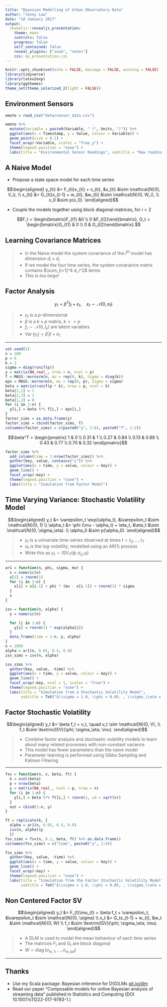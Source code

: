 ```yaml
---
title: "Bayesian Modelling of Urban Observatory Data"
author: "Jonny Law"
date: "10 January 2017"
output: 
  revealjs::revealjs_presentation:
    theme: moon
    controls: false
    progress: false
    self_contained: false
    reveal_plugins: ["zoom", "notes"]
    css: my_presentation.css
---
```


```r
knitr::opts_chunk$set(echo = FALSE, message = FALSE, warning = FALSE)
library(tidyverse)
library(latex2exp)
library(ggthemes)
theme_set(theme_solarized_2(light = FALSE))
```

## Environment Sensors

```r
emote = read_csv("data/sensor_data.csv")
```


```r
emote %>%
  mutate(Variable = paste0(Variable, " (", Units, ")")) %>%
  ggplot(aes(x = Timestamp, y = Value, colour = Variable)) +
  geom_point(size = 0.1) +
  facet_wrap(~Variable, scales = "free_y") +
  theme(legend.position = "none") +
  labs(title = "Environmental Sensor Readings", subtitle = "Raw readings of sensor data at emote_1108")
```

## A Naive Model

* Propose a state space model for each time series

$$\begin{aligned}
y_{ti} &= F_{ti}x_{ti} + v_{ti}, &v_{ti} &\sim \mathcal{N}(0, V_i), \\
x_{ti} &= G_{ti}x_{t-1} + w_{ti}, &w_{ti} &\sim \mathcal{N}(0, W_i), \\
x_0 &\sim p(x_0).
\end{aligned}$$

* Couple the models together using block diagonal matrices, for $i = 2$

$$F_t = \begin{bmatrix}F_{t1} &0 \\ 0 &F_{t2}\end{bmatrix}, G_t = \begin{bmatrix}G_{t1} & 0 \\ 0 & G_{t2}\end{bmatrix}.$$

## Learning Covariance Matrices

> - In the Naive model the system covariance of the $i^{\textrm{th}}$ model has dimension $d_i \times d_i$
> - If we model the four time series, the system covariance matrix contains $\sum_{i=1}^4 d_i^2$ terms
> - *This is too large!*

## Factor Analysis

$$y_t = \beta^T f_t + \varepsilon_t, \quad \varepsilon_t \sim \mathcal{N}(0, \sigma_t)$$

> - $y_t$ is a $p$-dimensional
> - $\beta$ is a $k \times p$ matrix, $k << p$
> - $f_t \sim \mathcal{N}(0, I_k)$ are latent variables
> - $\operatorname{Var}(y_t) = \beta^\prime\beta + \sigma_t$

----

```r
set.seed(1)
n = 100
p = 6
k = 2
sigma = diag(runif(p))
y = matrix(NA_real_, nrow = n, ncol = p)
f = MASS::mvrnorm(n, mu = rep(0, k), Sigma = diag(k))
eps = MASS::mvrnorm(n, mu = rep(0, p), Sigma = sigma)
beta = matrix(runif(p * k), nrow = p, ncol = k)
beta[1,1] = 1
beta[2,2] = 1
beta[1,2] = 0
for (i in 1:n) {
  y[i,] = beta %*% f[i,] + eps[i,] 
}
factor_sims = as.data.frame(y)
factor_sims = cbind(factor_sims, f)
colnames(factor_sims) = c(paste0("y", 1:6), paste0("f", 1:2))
```

<div id = "left">
$$\beta^T = \begin{pmatrix}
1 & 0 \\
0.31 & 1 \\
0.27 & 0.84 \\
0.13 & 0.88 \\
0.43 & 0.77 \\
0.70 & 0.32
\end{pmatrix}$$
</div>

<div id = "right">
```r
factor_sims %>%
  add_column(time = 1:nrow(factor_sims)) %>%
  gather(key, value, contains("y")) %>%
  ggplot(aes(x = time, y = value, colour = key)) +
  geom_line() +
  facet_wrap(~key) +
  theme(legend.position = "none") +
  labs(title = "Simulation from Factor Model")
```
</div>

## Time Varying Variance: Stochastic Volatility Model

$$\begin{aligned}
y_t &= \varepsilon_t \exp(\alpha_t), &\varepsilon_t &\sim \mathcal{N}(0, 1) \\
\alpha_t &= \phi (\mu - \alpha_t) + \eta_t, &\eta_t &\sim \mathcal{N}(0, \sigma_\eta). \\
\alpha_0 &\sim p(\alpha_0).
\end{aligned}$$

> - $y_t$ is a univariate time-series observed at times $t = t_0,\dots,t_T$
> - $\alpha_t$ is the log-volatility, modelled using an AR(1) process
> - Write this as $y_t \sim \textrm{ISV}_T(\phi; \sigma_\eta; \mu)$

----

```r
ar1 = function(n, phi, sigma, mu) {
  x = numeric(n)
  x[1] = rnorm(1)
  for (i in 2:n) {
    x[i] = x[i-1] + phi * (mu - x[i-1]) + rnorm(1) * sigma
  }
  x
}
```

```r
isv = function(n, alpha) {
  y = numeric(n)

  for (i in 1:n) {
    y[i] = rnorm(1) * exp(alpha[i])
  }
  data_frame(time = 1:n, y, alpha)
} 
n = 1000
alpha = ar1(n, 0.05, 0.4, 0.0)
isv_sims = isv(n, alpha)
```

```r
isv_sims %>%
  gather(key, value, -time) %>%
  ggplot(aes(x = time, y = value, colour = key)) +
  geom_line() +
  facet_wrap(~key, ncol = 1, scales = "free") +
  theme(legend.position = "none") +
  labs(title = "Simulation from a Stochastic Volatility Model", 
       subtitle = TeX("$\\sigma = 1.0, \\phi = 0.05, , \\sigma_\\eta = 0.4$"))
```

## Factor Stochastic Volatility

$$\begin{aligned}
y_t &= \beta f_t + v_t, \quad v_t \sim \mathcal{N}(0, V), \\
f_t &\sim \textrm{ISV}(\phi; \sigma_\eta; \mu).
\end{aligned}$$

> - Combine factor analysis and stochastic volatility models to learn about many related processes with non-constant variance
> - This model has fewer parameters than the naive model
> - Parameter learning is performed using Gibbs Sampling and Kalman Filtering

----

```r
fsv = function(n, v, beta, ft) {
  k = ncol(beta)
  p = nrow(beta)
  y = matrix(NA_real_, ncol = p, nrow = n)
  for (i in 1:n) {
    y[i,] = beta %*% ft[i,] + rnorm(1, sd = sqrt(v))
  }
  out = cbind(1:n, y)
}
```

```r
ft = replicate(k, {
  alpha = ar1(n, 0.05, 0.4, 0.0)
  isv(n, alpha)$y
  })
fsv_sims = fsv(n, 0.1, beta, ft) %>% as.data.frame()
colnames(fsv_sims) = c("time", paste0("y", 1:6))
```

```r
fsv_sims %>%
  gather(key, value, -time) %>%
  ggplot(aes(x = time, y = value, colour = key)) +
  geom_line() +
  facet_wrap(~key) +
  theme(legend.position = "none") +
  labs(title = "Simulation from the Factor Stochastic Volatility Model",
       subtitle = TeX("$\\sigma = 1.0, \\phi = 0.05, , \\sigma_\\eta = 0.4$"))
```

## Non Centered Factor SV

$$\begin{aligned}
y_t &= F_{t}\mu_{t} + \beta f_t + \varepsilon_t, &\varepsilon_t &\sim \mathcal{N}(0, \sigma) \\
x_t &= G_tx_{t-1} + w_{t}, &w_t &\sim \mathcal{N}(0, W) \\
f_t &\sim \textrm{ISV}(\phi; \sigma_\eta; \mu).
\end{aligned}$$

> - A DLM is used to model the mean behaviour of each time series
> - The matrices $F_t$ and $G_t$ are block diagonal
> - $W = \operatorname{diag}(\sigma_{w,1}, \dots, \sigma_{w, pd})$

----

## Thanks

* Use my Scala package: Bayesian inference for D(G)LMs [git.io/dlm](https://git.io/dlm)
* Read our paper "Composable models for online Bayesian analysis of streaming data" published in Statistics and Computing (DOI 10.1007/s11222-017-9783-1.)